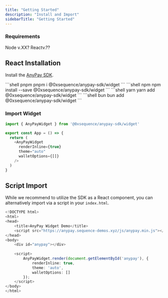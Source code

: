 ```yaml
---
title: "Getting Started"
description: "Install and Import"
sidebarTitle: "Getting Started"
---
```


### Requirements
Node v.XX? Reactv.??

## React Installation

Install the [AnyPay SDK](https://github.com/0xsequence/anypay/tree/master).

<CodeGroup>
```shell pnpm
pnpm i @0xsequence/anypay-sdk/widget
```
```shell npm
npm install --save @0xsequence/anypay-sdk/widget
```
```shell yarn
yarn add @0xsequence/anypay-sdk/widget
```
```shell bun
bun add @0xsequence/anypay-sdk/widget
```
</CodeGroup>

### Import Widget

```typescript
import { AnyPayWidget } from '@0xsequence/anypay-sdk/widget'

export const App = () => {
  return (
    <AnyPayWidget
      renderInline={true}
      theme="auto"
      walletOptions={[]}
    />
  )
}
```

## Script Import

While we recommend to utilize the SDK as a React component, you can alternatively import via a script in your `index.html`.

```typescript
<!DOCTYPE html>
<html>
<head>
    <title>AnyPay Widget Demo</title>
    <script src="https://anypay.sequence-demos.xyz/js/anypay.min.js"></script>
</head>
<body>
    <div id="anypay"></div>
    
    <script>
        AnyPayWidget.render(document.getElementById('anypay'), {
            renderInline: true,
            theme: 'auto',
            walletOptions: []
        });
    </script>
</body>
</html>
```